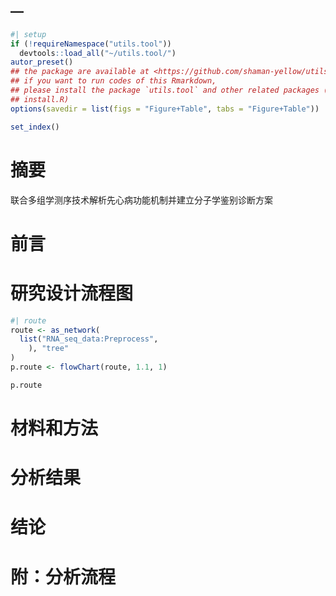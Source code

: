 ---
---

```r
#| setup
if (!requireNamespace("utils.tool"))
  devtools::load_all("~/utils.tool/")
autor_preset()
## the package are available at <https://github.com/shaman-yellow/utils.tool>
## if you want to run codes of this Rmarkdown,
## please install the package `utils.tool` and other related packages (run
## install.R)
options(savedir = list(figs = "Figure+Table", tabs = "Figure+Table"))
```

```r
set_index()
```

# 摘要 {#abstract}

联合多组学测序技术解析先心病功能机制并建立分子学鉴别诊断方案


# 前言 {#introduction}

# 研究设计流程图 {#route}

```r
#| route
route <- as_network(
  list("RNA_seq_data:Preprocess",
    ), "tree"
)
p.route <- flowChart(route, 1.1, 1)
```

```r
p.route
```

# 材料和方法 {#methods}

# 分析结果 {#results}

# 结论 {#dis}

# 附：分析流程 {#workflow}
